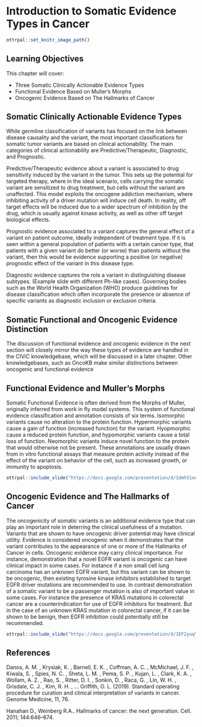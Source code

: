 # Introduction to Somatic Evidence Types in Cancer 

```r
ottrpal::set_knitr_image_path()
```

## Learning Objectives

This chapter will cover:  

- Three Somatic Clinically Actionable Evidence Types
- Functional Evidence Based on Muller's Morphs
- Oncogenic Evidence Based on The Hallmarks of Cancer

## Somatic Clinically Actionable Evidence Types

While germline classification of variants has focused on the link between disease causality and the variant, the most important classifications for somatic tumor variants are based on clinical actionability. The main categories of clinical actionability are Predictive/Therapeutic, Diagnostic, and Prognostic. 

Predictive/Therapeutic evidence about a variant is associated to drug sensitivity induced by the variant in the tumor. This sets up the potential for targeted therapy, where in the ideal scenario, cells carrying the somatic variant are sensitized to drug treatment, but cells without the variant are unaffected. This model exploits the oncogene addiction mechanism, where inhibiting activity of a driver mutation will induce cell death. In reality, off target effects will be induced due to a wider spectrum of inhibition by the drug, which is usually against kinase activity, as well as other off target biological effects. 

Prognostic evidence associated to a variant captures the general effect of a variant on patient outcome, ideally independent of treatment type. If it is seen within a general population of patients with a certain cancer type, that patients with a given variant do better (or worse) than patients without the variant, then this would be evidence supporting a positive (or negative) prognostic effect of the variant in this disease type.

Diagnostic evidence captures the role a variant in distinguishing disease subtypes. (Example slide with different Ph-like cases). Governing bodies such as the World Health Organization (WHO) produce guidelines for disease classification which often incorporate the presence or absence of specific variants as diagnostic inclusion or exclusion criteria.

## Somatic Functional and Oncogenic Evidence Distinction
The discussion of functional evidence and oncogenic evidence in the next section will closely mirror the way these types of evidence are handled in the CIViC knowledgebase, which will be discussed in a later chapter. Other knowledgebases, such as OncoKB make similar distinctions between oncogenic and functional evidence

## Functional Evidence and Muller's Morphs
Somatic Functional Evidence is often derived from the Morphs of Muller, originally inferred from work in fly model systems. This system of functional evidence classification and annotation consists of six terms. Isomorphic variants cause no alteration to the protein function. Hypermorphic variants cause a gain of function (increased function) for the variant. Hyopmorphic cause a reduced protein function, and hypomorphic variants cause a total loss of function. Neomorphic variants induce novel function to the protein that would otherwise not be present. These annotations are usually drawn from in vitro functional assays that measure protein activity instead of the effect of the variant on behavior of the cell, such as increased growth, or immunity to apoptosis.  

```r
ottrpal::include_slide("https://docs.google.com/presentation/d/1dmh51nAGA2sn6FR7D6anzqPFBoLNAmBYmEW9eccWCLE/edit#slide=id.p")
```

## Oncogenic Evidence and The Hallmarks of Cancer
The oncogenicity of somatic variants is an additional evidence type that can play an important role in deterring the clinical usefulness of a mutation. Variants that are shown to have oncogenic driver potential may have clinical utility. Evidence is considered oncogenic when it demonstrates that the variant contributes to the appearance of one or more of the Hallmarks of Cancer in cells. Oncogenic evidence may carry clinical importance. For instance, demonstration that a novel EGFR variant is oncogenic can have clinical impact in some cases. For instance if a non small cell lung carcinoma has an unknown EGFR variant, but this variant can be shown to be oncogenic, then existing tyrosine kinase inhibitors established to target EGFR driver mutations are recommended to use. In contrast demonstration of a somatic variant to be a passenger mutation is also of important value in some cases. For instance the presence of KRAS mutations in colorectal cancer are a counterindication for use of EGFR inhibitors for treatment. But in the case of an unknown KRAS mutation in colorectal cancer, if it can be shown to be benign, then EGFR inhibition could potentially still be recommended.     

```r
ottrpal::include_slide("https://docs.google.com/presentation/d/1EF2yuqYgyG69sguUzecCEDupB_R8byN2X_fQpEJiRQU/edit#slide=id.p")
```

## References

Danos, A. M. , Krysiak, K. , Barnell, E. K. , Coffman, A. C. , McMichael, J. F. , Kiwala, S. , Spies, N. C. , Sheta, L. M. , Pema, S. P. , Kujan, L. , Clark, K. A. , Wollam, A. Z. , Rao, S. , Ritter, D. I. , Sonkin, D. , Raca, G. , Lin, W. H. , Grisdale, C. J. , Kim, R. H. , … Griffith, O. L. (2019). Standard operating procedure for curation and clinical interpretation of variants in cancer. Genome Medicine, 11, 76.

Hanahan D., Weinberg R.A.. Hallmarks of cancer: the next generation. Cell. 2011; 144:646–674.


